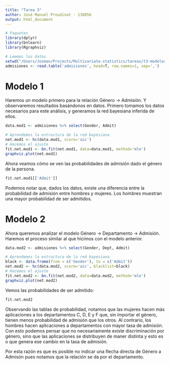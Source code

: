 ```yaml
---
title: "Tarea 3"
author: José Manuel Proudinat - 130056
output: html_document
---
```


```r
# Paquetes
library(dplyr)
library(bnlearn)
library(Rgraphviz)
```

```r
# Leemos los datos
setwd("/Users/Josman/Projects/Multivariate-statistics/tareas/t3-modelos-locales")
admisiones <- read.table('admisiones', head=T, row.names=1, sep=',')
```

Modelo 1
======

Haremos un modelo primero para la relación Género -> Admisión. Y observaremos resultados basándonos en datos. Primero tomamos los datos necesarios para este análisis, y generamos la red bayesiana inferida de ellos.

```r
data.mod1 <- admisiones %>% select(Gender, Admit)

# Aprendemos la estructura de la red bayesiana
net.mod1 <- hc(data.mod1, score='aic')
# Hacemos el ajuste
fit.net.mod1 <- bn.fit(net.mod1, data=data.mod1, method='mle')
graphviz.plot(net.mod1)
```

Ahora veamos cómo se ven las probabilidades de admisión dado el género de la persona.
```r
fit.net.mod1[['Admit']]
```

Podemos notar que, dados los datos, existe una diferencia entre la probabilidad de admisión entre hombres y mujeres. Los hombres muestran una mayor probabilidad de ser admitidos.

Modelo 2
============

Ahora queremos analizar el modelo Género -> Departamento -> Admisión. Haremos el proceso similar al que hicimos con el modelo anterior.

```r
data.mod2 <- admisiones %>% select(Gender, Dept, Admit)

# Aprendemos la estructura de la red bayesiana
black <- data.frame(from = c('Gender'), to = c('Admit'))
net.mod2 <- hc(data.mod2, score='aic', blacklist=black)
# Hacemos el ajuste
fit.net.mod2 <- bn.fit(net.mod2, data=data.mod2, method='mle')
graphviz.plot(net.mod2)
```

Vemos las probabilidades de ser admitido:

```r
fit.net.mod2
```

Observando las tablas de probabilidad, notamos que las mujeres hacen más aplicaciones a los departamentos C, D, E y F que, sin importar el género, tienen menos probabilidad de admisión que los otros. Al contrario, los hombres hacen aplicaciones a departamentos con mayor tasa de admisión. Con esto podemos pensar que no necesariamente existe discriminación por género, sino que las aplicaciones se distribuyen de maner distinta y esto es o que genera ese cambio en la tasa de admisión.

Por esta razón es que es posible no indicar una flecha directa de Género a Admisón pues notamos que la relación se da por el departamento.